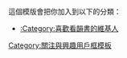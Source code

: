 {{Userbox
|border-c=#000000
|border-s=1
|id=[[File:Yunjing title page.jpg|90px]]
|id-c=#ffffff
|info=這個用戶喜歡看[[韻書]]。
|info-c=#F5F5DC
|info-s=10
|usercategory=喜歡看韻書的維基人
|nocat={{{nocat|}}}
}}<noinclude>
<br><br><br>
這個模版會把你加入到以下的分類：
*[[:Category:喜歡看韻書的維基人]]
</p>
[[Category:關注與興趣用戶框模板]]
</noinclude>